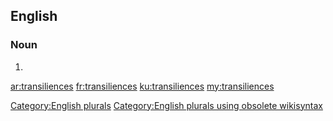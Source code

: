 ==English==

===Noun===
{{head|en}}

# {{plural of|transilience}}

[[Category:English plurals]][[Category:English plurals using obsolete wikisyntax]]

[[ar:transiliences]]
[[fr:transiliences]]
[[ku:transiliences]]
[[my:transiliences]]